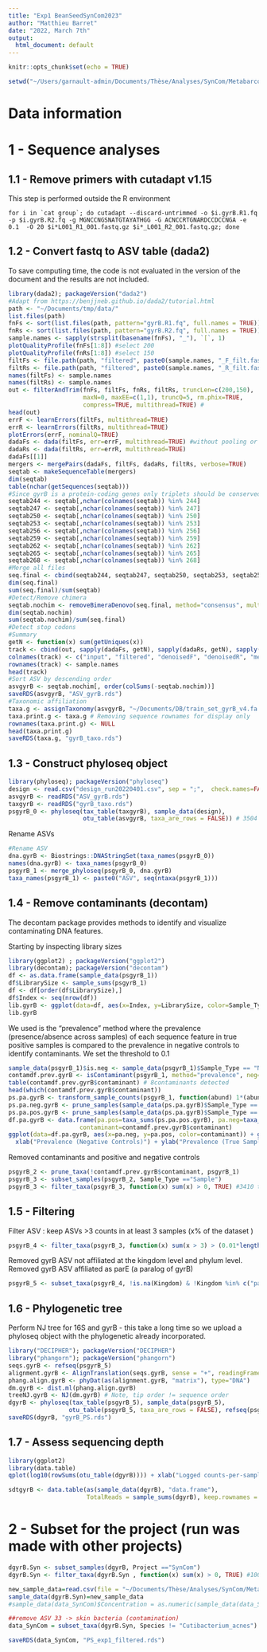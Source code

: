 ```yaml
---
title: "Exp1 BeanSeedSynCom2023"
author: "Matthieu Barret"
date: "2022, March 7th"
output:
  html_document: default
---
```


```r
knitr::opts_chunk$set(echo = TRUE)
```

```r
setwd("~/Users/garnault-admin/Documents/Thèse/Analyses/SynCom/Metabarcoding")
```

# Data information


# 1 - Sequence analyses 

## 1.1 - Remove primers with cutadapt v1.15

This step is performed outside the R environment
```
for i in `cat group`; do cutadapt --discard-untrimmed -o $i.gyrB.R1.fq -p $i.gyrB.R2.fq -g MGNCCNGSNATGTAYATHGG -G ACNCCRTGNARDCCDCCNGA -e 0.1  -O 20 $i*L001_R1_001.fastq.gz $i*_L001_R2_001.fastq.gz; done
```

## 1.2 - Convert fastq to ASV table (dada2)

To save computing time, the code is not evaluated in the version of the document and the results are not included.

```r
library(dada2); packageVersion("dada2")
#Adapt from https://benjjneb.github.io/dada2/tutorial.html
path <- "~/Documents/tmp/data/" 
list.files(path)
fnFs <- sort(list.files(path, pattern="gyrB.R1.fq", full.names = TRUE))
fnRs <- sort(list.files(path, pattern="gyrB.R2.fq", full.names = TRUE))
sample.names <- sapply(strsplit(basename(fnFs), "_"), `[`, 1)
plotQualityProfile(fnFs[1:8]) #select 200 
plotQualityProfile(fnRs[1:8]) #select 150 
filtFs <- file.path(path, "filtered", paste0(sample.names, "_F_filt.fastq.gz"))
filtRs <- file.path(path, "filtered", paste0(sample.names, "_R_filt.fastq.gz"))
names(filtFs) <- sample.names
names(filtRs) <- sample.names
out <- filterAndTrim(fnFs, filtFs, fnRs, filtRs, truncLen=c(200,150),
                     maxN=0, maxEE=c(1,1), truncQ=5, rm.phix=TRUE,
                     compress=TRUE, multithread=TRUE) # 
head(out)
errF <- learnErrors(filtFs, multithread=TRUE)
errR <- learnErrors(filtRs, multithread=TRUE)
plotErrors(errF, nominalQ=TRUE)
dadaFs <- dada(filtFs, err=errF, multithread=TRUE) #without pooling or pseudo-pooling (no need to detect rare ASV)
dadaRs <- dada(filtRs, err=errR, multithread=TRUE)
dadaFs[[1]]
mergers <- mergePairs(dadaFs, filtFs, dadaRs, filtRs, verbose=TRUE)
seqtab <- makeSequenceTable(mergers)
dim(seqtab)
table(nchar(getSequences(seqtab)))
#Since gyrB is a protein-coding genes only triplets should be conserved (244-247-250-253-256-259-262-265-268)
seqtab244 <- seqtab[,nchar(colnames(seqtab)) %in% 244]
seqtab247 <- seqtab[,nchar(colnames(seqtab)) %in% 247]
seqtab250 <- seqtab[,nchar(colnames(seqtab)) %in% 250]
seqtab253 <- seqtab[,nchar(colnames(seqtab)) %in% 253]
seqtab256 <- seqtab[,nchar(colnames(seqtab)) %in% 256]
seqtab259 <- seqtab[,nchar(colnames(seqtab)) %in% 259]
seqtab262 <- seqtab[,nchar(colnames(seqtab)) %in% 262]
seqtab265 <- seqtab[,nchar(colnames(seqtab)) %in% 265]
seqtab268 <- seqtab[,nchar(colnames(seqtab)) %in% 268]
#Merge all files
seq.final <- cbind(seqtab244, seqtab247, seqtab250, seqtab253, seqtab256, seqtab259, seqtab262, seqtab265, seqtab268) 
dim(seq.final)
sum(seq.final)/sum(seqtab)
#Detect/Remove chimera
seqtab.nochim <- removeBimeraDenovo(seq.final, method="consensus", multithread=TRUE, verbose=TRUE)
dim(seqtab.nochim)
sum(seqtab.nochim)/sum(seq.final)
#Detect stop codons
#Summary
getN <- function(x) sum(getUniques(x))
track <- cbind(out, sapply(dadaFs, getN), sapply(dadaRs, getN), sapply(mergers, getN), rowSums(seqtab.nochim))
colnames(track) <- c("input", "filtered", "denoisedF", "denoisedR", "merged", "nonchim")
rownames(track) <- sample.names
head(track)
#Sort ASV by descending order
asvgyrB <- seqtab.nochim[, order(colSums(-seqtab.nochim))]
saveRDS(asvgyrB, "ASV_gyrB.rds")
#Taxonomic affiliation
taxa.g <- assignTaxonomy(asvgyrB, "~/Documents/DB/train_set_gyrB_v4.fa.gz", multithread=TRUE)
taxa.print.g <- taxa.g # Removing sequence rownames for display only
rownames(taxa.print.g) <- NULL
head(taxa.print.g)
saveRDS(taxa.g, "gyrB_taxo.rds")
```


## 1.3 - Construct phyloseq object

```r
library(phyloseq); packageVersion("phyloseq")
design <- read.csv("design_run20220401.csv", sep = ";",  check.names=FALSE, row.names=1)
asvgyrB <- readRDS("ASV_gyrB.rds")
taxgyrB <- readRDS("gyrB_taxo.rds")
psgyrB_0 <- phyloseq(tax_table(taxgyrB), sample_data(design),
                     otu_table(asvgyrB, taxa_are_rows = FALSE)) # 3504 taxa and 286 samples
```

Rename ASVs

```r
#Rename ASV
dna.gyrB <- Biostrings::DNAStringSet(taxa_names(psgyrB_0))
names(dna.gyrB) <- taxa_names(psgyrB_0)
psgyrB_1 <- merge_phyloseq(psgyrB_0, dna.gyrB)
taxa_names(psgyrB_1) <- paste0("ASV", seq(ntaxa(psgyrB_1)))
```


## 1.4 - Remove contaminants (decontam)

The decontam package provides methods to identify and visualize contaminating DNA features.

Starting by inspecting library sizes

```r
library(ggplot2) ; packageVersion("ggplot2")
library(decontam); packageVersion("decontam")
df <- as.data.frame(sample_data(psgyrB_1))
df$LibrarySize <- sample_sums(psgyrB_1)
df <- df[order(df$LibrarySize),]
df$Index <- seq(nrow(df))
lib.gyrB <- ggplot(data=df, aes(x=Index, y=LibrarySize, color=Sample_Type)) + geom_point()
lib.gyrB
```

We used is the “prevalence” method where the prevalence (presence/absence across samples) of each sequence feature in true positive samples is compared to the prevalence in negative controls to identify contaminants. We set the threshold to 0.1

```r
sample_data(psgyrB_1)$is.neg <- sample_data(psgyrB_1)$Sample_Type == "Negative"
contamdf.prev.gyrB <- isContaminant(psgyrB_1, method="prevalence", neg="is.neg", threshold=0.1)
table(contamdf.prev.gyrB$contaminant) # 8contaminants detected
head(which(contamdf.prev.gyrB$contaminant)) 
ps.pa.gyrB <- transform_sample_counts(psgyrB_1, function(abund) 1*(abund>0))
ps.pa.neg.gyrB <- prune_samples(sample_data(ps.pa.gyrB)$Sample_Type == "Negative", ps.pa.gyrB)
ps.pa.pos.gyrB <- prune_samples(sample_data(ps.pa.gyrB)$Sample_Type == "Sample", ps.pa.gyrB)
df.pa.gyrB <- data.frame(pa.pos=taxa_sums(ps.pa.pos.gyrB), pa.neg=taxa_sums(ps.pa.neg.gyrB),
                    contaminant=contamdf.prev.gyrB$contaminant)
ggplot(data=df.pa.gyrB, aes(x=pa.neg, y=pa.pos, color=contaminant)) + geom_point() +
  xlab("Prevalence (Negative Controls)") + ylab("Prevalence (True Samples)")
```

Removed contaminants and positive and negative controls

```r
psgyrB_2 <- prune_taxa(!contamdf.prev.gyrB$contaminant, psgyrB_1)
psgyrB_3 <- subset_samples(psgyrB_2, Sample_Type =="Sample")
psgyrB_3 <- filter_taxa(psgyrB_3, function(x) sum(x) > 0, TRUE) #3410 taxa and 270 samples
```


## 1.5 - Filtering

Filter ASV : keep ASVs >3 counts in at least 3 samples (x% of the dataset ) 

```r
psgyrB_4 <- filter_taxa(psgyrB_3, function(x) sum(x > 3) > (0.01*length(x)), TRUE) # 206 taxa and 270 samples
```

Removed gyrB ASV not affiliated at the kingdom level and phylum level.
Removed gyrB ASV affiliated as parE (a paralog of gyrB)

```r
psgyrB_5 <- subset_taxa(psgyrB_4, !is.na(Kingdom) & !Kingdom %in% c("parE") & !is.na(Phylum)) ## 172 taxa and 270 samples
```

## 1.6 - Phylogenetic tree
Perform NJ tree for 16S and gyrB - this take a long time so we upload a phyloseq object with the phylogenetic already incorporated.
```r
library("DECIPHER"); packageVersion("DECIPHER")
library("phangorn"); packageVersion("phangorn")
seqs.gyrB <- refseq(psgyrB_5)
alignment.gyrB <- AlignTranslation(seqs.gyrB, sense = "+", readingFrame = 2, type ="DNAStringSet") 
phang.align.gyrB <- phyDat(as(alignment.gyrB, "matrix"), type="DNA")
dm.gyrB <- dist.ml(phang.align.gyrB)
treeNJ.gyrB <- NJ(dm.gyrB) # Note, tip order != sequence order
dgyrB <- phyloseq(tax_table(psgyrB_5), sample_data(psgyrB_5),
                 otu_table(psgyrB_5, taxa_are_rows = FALSE), refseq(psgyrB_5), phy_tree(treeNJ.gyrB))
saveRDS(dgyrB, "gyrB_PS.rds") 
```

## 1.7 - Assess sequencing depth

```r
library(ggplot2)
library(data.table)
qplot(log10(rowSums(otu_table(dgyrB)))) + xlab("Logged counts-per-sample gyrB")

sdtgyrB <- data.table(as(sample_data(dgyrB), "data.frame"),
                      TotalReads = sample_sums(dgyrB), keep.rownames = TRUE)
```

# 2 - Subset for the project (run was made with other projects)


```r

dgyrB.Syn <- subset_samples(dgyrB, Project =="SynCom")
dgyrB.Syn <- filter_taxa(dgyrB.Syn , function(x) sum(x) > 0, TRUE) #100 taxa and 178 samples

new_sample_data=read.csv(file = "~/Documents/Thèse/Analyses/SynCom/Metabarcoding/Données_run_1er_avril/New_sample_data.csv",h=T,sep=";",row.names = 1)  #type metadata was split into two column -> Inoculation Yes/No ; Maceration Single_seed/Seed_batch
sample_data(dgyrB.Syn)=new_sample_data
#sample_data(data_SynCom)$Concentration = as.numeric(sample_data(data_SynCom)$Concentration)

##remove ASV 33 -> skin bacteria (contamination)
data_SynCom = subset_taxa(dgyrB.Syn, Species != "Cutibacterium_acnes")

saveRDS(data_SynCom, "PS_exp1_filtered.rds")

```









